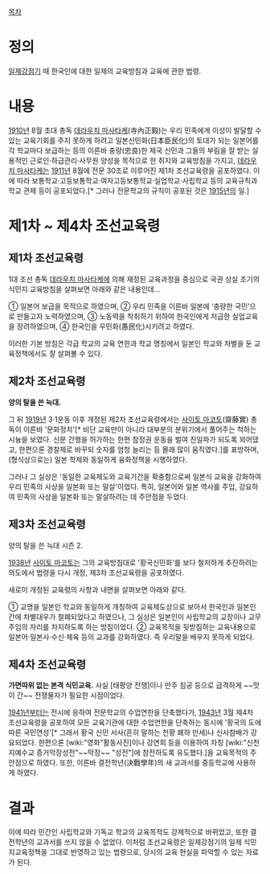 [[목차]]

= 정의 =
[[일제강점기]] 때 한국인에 대한 일제의 교육방침과 교육에 관한 법령.

= 내용 =
[[1910년]] 8월 초대 총독 [[데라우치 마사타케]](寺內正毅)는 우리 민족에게 이성이 발달할 수 있는 교육기회를 주지 못하게 하려고 일본신민화(日本臣民化)의 토대가 되는 일본어를 각 학교마다 보급하는 등의 이른바 충량(忠良)한 제국 신민과 그들의 부림을 잘 받는 실용적인 근로인·하급관리·사무원 양성을 목적으로 한 취지와 교육방침을 가지고, [[데라우치 마사타케]]는 [[1911년]] 8월에 전문 30조로 이루어진 제1차 조선교육령을 공포하였다. 이에 따라 보통학교·고등보통학교·여자고등보통학교·실업학교·사립학교 등의 교육규칙과 학교 관제 등이 공포되었다.[* 그러나 전문학교의 규칙이 공포된 것은 [[1915년]]의 일.]

= 제1차 ~ 제4차 조선교육령 =
== 제1차 조선교육령 ==
1대 조선 총독 [[데라우치 마사타케]]에 의해 재정된 교육과정을 중심으로 국권 상실 초기의 식민지 교육방침을 살펴보면 아래와 같은 내용인데...

① 일본어 보급을 목적으로 하였으며,
② 우리 민족을 이른바 일본에 ‘충량한 국민’으로 만들고자 노력하였으며,
③ 노동력을 착취하기 위하여 한국인에게 저급한 실업교육을 장려하였으며,
④ 한국인을 우민화(愚民化)시키려고 하였다.

이러한 기본 방침은 각급 학교의 교육 연한과 학교 명칭에서 일본인 학교와 차별을 둔 교육정책에서도 잘 살펴볼 수 있다.

== 제2차 조선교육령 ==
'''양의 탈을 쓴 늑대.'''

그 뒤 [[1919년]] 3·1운동 이후 개정된 제2차 조선교육령에서는 [[사이토 마코토]](齋藤實) 총독이 이른바 '문화정치'[* 비단 교육만이 아니라 대부분의 분위기에서 풀어주는 척하는 시늉을 보였다. 신문 간행을 허가하는 한편 참정권 운동을 벌여 친일파가 되도록 꾀어댔고, 한편으론 경찰제로 바꾸되 숫자를 엄청 늘리는 등 몰래 많이 움직였다.]를 표방하며, (형식상으로는) 일본 학제와 동일하게 융화정책을 시행하였다.

그러나 그 실상은 '동일한 교육제도와 교육기간을 확충함으로써 일본식 교육을 강화하여 우리 민족의 사상을 일본화 또는 말살'이었다. 특히, 일본어와 일본 역사를 주입, 강요하여 민족의 사상을 일본화 또는 말살하려는 데 주안점을 두었다.

== 제3차 조선교육령 ==
양의 탈을 쓴 늑대 시즌 2.

[[1938년]] [[사이토 마코토]]는 그의 교육방침대로 '황국신민화'를 보다 철저하게 추진하려는 의도에서 법령을 다시 개정, 제3차 조선교육령을 공포하였다.

새로이 개정된 교육령의 사항과 내면을 살펴보면 아래와 같다.

① 교명을 일본인 학교와 동일하게 개칭하여 교육제도상으로 보아서 한국인과 일본인 간에 차별대우가 철폐되었다고 하였으나, 그 실상은 일본인이 사립학교의 교장이나 교무주임의 자리를 차지하도록 하는 방침이었다.
② 교육목적을 뒷받침하는 교육내용으로 일본어·일본사·수신·체육 등의 교과를 강화하였다. 즉 우리말을 배우지 못하게 되었다.

== 제4차 조선교육령 ==
'''가면따위 없는 본격 식민교육.''' 사실 [태평양 전쟁]이나 만주 침공 등으로 급격하게 ~~맛이 간~~ 전쟁물자가 필요한 시점이었다.

[[1941년]]부터는 전시에 응하여 전문학교의 수업연한을 단축했다가, [[1943년]] 3월 제4차 조선교육령을 공포하여 모든 교육기관에 대한 수업연한을 단축하는 동시에 '황국의 도에 따른 국민연성'[* 그래서 황국 신민 서사(흔히 말하는 천황 폐하 만세)나 신사참배가 강요되었다. 한편으론 [wiki:"영화"활동사진]이나 강연회 등을 이용하여 자칭 [wiki:"신천지예수교 증거막장성전"~~막장~~ "성전"]에 참전하도록 유도했다.]을 교육목적의 주안점으로 하였다. 또한, 이른바 결전학년(決戰學年)의 새 교과서를 중등학교에 사용하게 하였다.

= 결과 =
이에 따라 민간인 사립학교와 기독교 학교의 교육목적도 강제적으로 바뀌었고, 또한 결전학년의 교과서를 쓰지 않을 수 없었다. 이처럼 조선교육령은 일제강점기의 일제 식민지교육정책을 그대로 반영하고 있는 법령으로, 당시의 교육 현실을 파악할 수 있는 자료가 된다.
